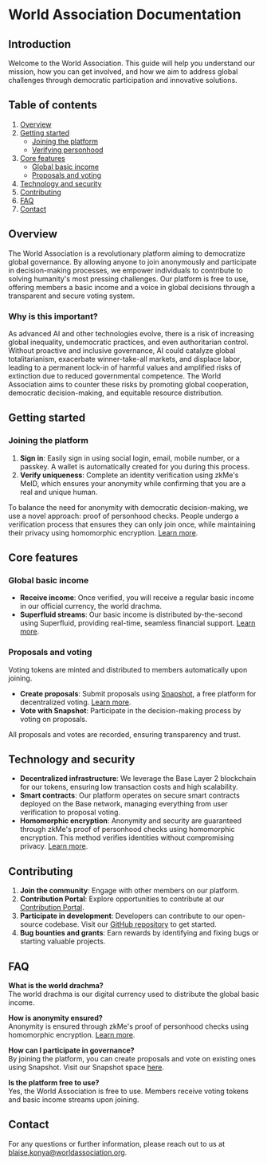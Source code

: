 # World Association Documentation

## Introduction

Welcome to the World Association. This guide will help you understand our mission, how you can get involved, and how we aim to address global challenges through democratic participation and innovative solutions.

## Table of contents

1. [Overview](#overview)
2. [Getting started](#getting-started)
   - [Joining the platform](#joining-the-platform)
   - [Verifying personhood](#verifying-personhood)
3. [Core features](#core-features)
   - [Global basic income](#global-basic-income)
   - [Proposals and voting](#proposals-and-voting)
4. [Technology and security](#technology-and-security)
5. [Contributing](#contributing)
6. [FAQ](#faq)
7. [Contact](#contact)

## Overview

The World Association is a revolutionary platform aiming to democratize global governance. By allowing anyone to join anonymously and participate in decision-making processes, we empower individuals to contribute to solving humanity's most pressing challenges. Our platform is free to use, offering members a basic income and a voice in global decisions through a transparent and secure voting system.

### Why is this important?

As advanced AI and other technologies evolve, there is a risk of increasing global inequality, undemocratic practices, and even authoritarian control. Without proactive and inclusive governance, AI could catalyze global totalitarianism, exacerbate winner-take-all markets, and displace labor, leading to a permanent lock-in of harmful values and amplified risks of extinction due to reduced governmental competence. The World Association aims to counter these risks by promoting global cooperation, democratic decision-making, and equitable resource distribution.

## Getting started

### Joining the platform

1. **Sign in**: Easily sign in using social login, email, mobile number, or a passkey. A wallet is automatically created for you during this process.
2. **Verify uniqueness**: Complete an identity verification using zkMe's MeID, which ensures your anonymity while confirming that you are a real and unique human.

To balance the need for anonymity with democratic decision-making, we use a novel approach: proof of personhood checks. People undergo a verification process that ensures they can only join once, while maintaining their privacy using homomorphic encryption. [Learn more](https://zk.me/did-solution).

## Core features

### Global basic income

- **Receive income**: Once verified, you will receive a regular basic income in our official currency, the world drachma.
- **Superfluid streams**: Our basic income is distributed by-the-second using Superfluid, providing real-time, seamless financial support. [Learn more](https://www.superfluid.finance).

### Proposals and voting

Voting tokens are minted and distributed to members automatically upon joining.

- **Create proposals**: Submit proposals using [Snapshot](https://snapshot.org/#/worldassociation.eth), a free platform for decentralized voting. [Learn more](https://docs.snapshot.org/introduction).
- **Vote with Snapshot**: Participate in the decision-making process by voting on proposals.

All proposals and votes are recorded, ensuring transparency and trust.

## Technology and security

- **Decentralized infrastructure**: We leverage the Base Layer 2 blockchain for our tokens, ensuring low transaction costs and high scalability.
- **Smart contracts**: Our platform operates on secure smart contracts deployed on the Base network, managing everything from user verification to proposal voting.
- **Homomorphic encryption**: Anonymity and security are guaranteed through zkMe's proof of personhood checks using homomorphic encryption. This method verifies identities without compromising privacy. [Learn more](https://zk.me/did-solution).

## Contributing

1. **Join the community**: Engage with other members on our platform.
2. **Contribution Portal**: Explore opportunities to contribute at our [Contribution Portal](https://contribute.worldassociation.org/).
3. **Participate in development**: Developers can contribute to our open-source codebase. Visit our [GitHub repository](https://github.com/worldassociation/world-association) to get started.
4. **Bug bounties and grants**: Earn rewards by identifying and fixing bugs or starting valuable projects.

## FAQ

**What is the world drachma?**  
The world drachma is our digital currency used to distribute the global basic income.

**How is anonymity ensured?**  
Anonymity is ensured through zkMe's proof of personhood checks using homomorphic encryption. [Learn more](https://zk.me/did-solution).

**How can I participate in governance?**  
By joining the platform, you can create proposals and vote on existing ones using Snapshot. Visit our Snapshot space [here](https://snapshot.org/#/worldassociation.eth).

**Is the platform free to use?**  
Yes, the World Association is free to use. Members receive voting tokens and basic income streams upon joining.

## Contact

For any questions or further information, please reach out to us at [blaise.konya@worldassociation.org](mailto:blaise.konya@worldassociation.org).
